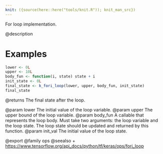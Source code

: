 ```yaml
---
knit: ({source(here::here("tools/knit.R")); knit_man_src})
---
```

For loop implementation.

@description

# Examples
```r
lower <- 0L
upper <- 10L
body_fun <- function(i, state) state + i
init_state <- 0L
final_state <- k_fori_loop(lower, upper, body_fun, init_state)
final_state
```

@returns
The final state after the loop.

@param lower The initial value of the loop variable.
@param upper The upper bound of the loop variable.
@param body_fun A callable that represents the loop body. Must take two
    arguments: the loop variable and the loop state. The loop state
    should be updated and returned by this function.
@param init_val The initial value of the loop state.

@export
@family ops
@seealso
+ <https://www.tensorflow.org/api_docs/python/tf/keras/ops/fori_loop>
